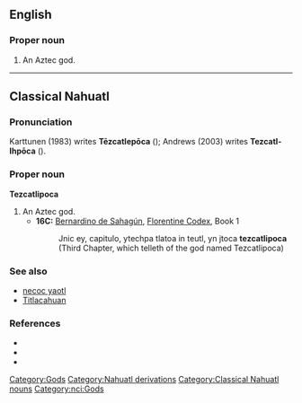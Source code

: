==English==
{{wikipedia}}
===Proper noun===
{{en-proper-noun}}

# An Aztec god.
[[Category:Gods]]
[[Category:Nahuatl derivations]]
----
==Classical Nahuatl==
===Pronunciation===
Karttunen (1983) writes '''Tēzcatlepōca''' ({{IPA|/teːskatɬepoːka/}}); Andrews (2003) writes '''Tezcatl-Ihpōca''' ({{IPA|/teskatɬiʔpoːka/}}).
===Proper noun===
'''Tezcatlipoca'''

# An Aztec god.
#*'''16C:''' [[w:Bernardino de Sahagún|Bernardino de Sahagún]], [[w:Florentine Codex|Florentine Codex]], Book 1
#*:Jnic ey, capitulo, ytechpa tlatoa in teutl, yn jtoca '''tezcatlipoca'''
#*:(Third Chapter, which telleth of the god named Tezcatlipoca)
===See also===
*[[necoc yaotl]]
*[[Titlacahuan]]
===References===
*{{cite book |author=Andrews, J. Richard |year=2003 |title=Introduction to Classical Nahuatl |edition=rev. ed. |location=Norman |publisher=University of Oklahoma Press |pages=p. 604}}
*{{cite book |author=Karttunen, Frances |year=1983 |title=An Analytical Dictionary of Nahuatl |location=Austin |publisher=University of Texas Press |pages=p. 239}}
*{{cite book |author=Sahagún, Bernardino de |year=1981 |title=Florentine Codex, Book 1 - The Gods |others=trans. by Arthur J. O. Anderson and Charles E. Dibble |location=Salt Lake City |publisher=University of Utah Press |pages=p. 5}}
[[Category:Classical Nahuatl nouns]]
[[Category:nci:Gods]]